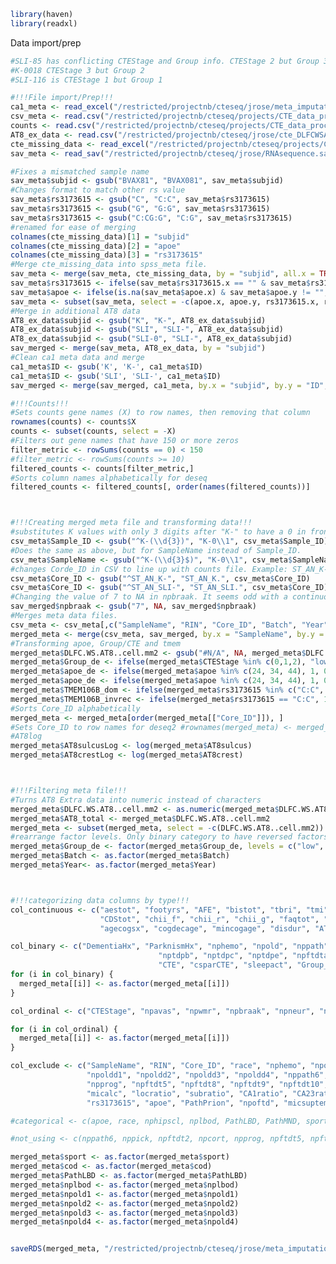 

```r
library(haven)
library(readxl)
```
Data import/prep
```r
#SLI-85 has conflicting CTEStage and Group info. CTEStage 2 but Group 3
#K-0018 CTEStage 3 but Group 2
#SLI-116 is CTEStage 1 but Group 1

#!!!File import/Prep!!!
ca1_meta <- read_excel("/restricted/projectnb/cteseq/jrose/meta_imputation/Multiregion AT8 densities.xlsx")
csv_meta <- read.csv("/restricted/projectnb/cteseq/projects/CTE_data_processing/all_meta.csv")
counts <- read.csv("/restricted/projectnb/cteseq/projects/CTE_data_processing/all_counts.csv")
AT8_ex_data <- read.csv("/restricted/projectnb/cteseq/jrose/cte_DLFCWSAT8.csv")[ ,2:3]
cte_missing_data <- read_excel("/restricted/projectnb/cteseq/projects/CTE_data_processing/09.28.2023_dataset/CTE CASES FOR MISSING APOE AND TMEM.xlsx")
sav_meta <- read_sav("/restricted/projectnb/cteseq/jrose/RNAsequence.sav")

#Fixes a mismatched sample name
sav_meta$subjid <- gsub("BVAX81", "BVAX081", sav_meta$subjid)
#Changes format to match other rs value
sav_meta$rs3173615 <- gsub("C", "C:C", sav_meta$rs3173615)
sav_meta$rs3173615 <- gsub("G", "G:G", sav_meta$rs3173615)
sav_meta$rs3173615 <- gsub("C:CG:G", "C:G", sav_meta$rs3173615)
#renamed for ease of merging
colnames(cte_missing_data)[1] = "subjid"
colnames(cte_missing_data)[2] = "apoe"
colnames(cte_missing_data)[3] = "rs3173615"
#Merge cte_missing_data into spss_meta file.
sav_meta <- merge(sav_meta, cte_missing_data, by = "subjid", all.x = TRUE)
sav_meta$rs3173615 <- ifelse(sav_meta$rs3173615.x == "" & sav_meta$rs3173615.y != "", sav_meta$rs3173615.y, sav_meta$rs3173615.x)
sav_meta$apoe <- ifelse(is.na(sav_meta$apoe.x) & sav_meta$apoe.y != "", sav_meta$apoe.y, sav_meta$apoe.x)
sav_meta <- subset(sav_meta, select = -c(apoe.x, apoe.y, rs3173615.x, rs3173615.y))
#Merge in additional AT8 data
AT8_ex_data$subjid <- gsub("K", "K-", AT8_ex_data$subjid)
AT8_ex_data$subjid <- gsub("SLI", "SLI-", AT8_ex_data$subjid)
AT8_ex_data$subjid <- gsub("SLI-0", "SLI-", AT8_ex_data$subjid)
sav_merged <- merge(sav_meta, AT8_ex_data, by = "subjid")
#Clean ca1 meta data and merge
ca1_meta$ID <- gsub('K', 'K-', ca1_meta$ID)
ca1_meta$ID <- gsub('SLI', 'SLI-', ca1_meta$ID)
sav_merged <- merge(sav_merged, ca1_meta, by.x = "subjid", by.y = "ID", all.x = TRUE)

#!!!Counts!!!
#Sets counts gene names (X) to row names, then removing that column
rownames(counts) <- counts$X
counts <- subset(counts, select = -X)
#Filters out gene names that have 150 or more zeros
filter_metric <- rowSums(counts == 0) < 150
#filter_metric <- rowSums(counts >= 10)
filtered_counts <- counts[filter_metric,]
#Sorts column names alphabetically for deseq
filtered_counts <- filtered_counts[, order(names(filtered_counts))]



#!!!Creating merged meta file and transforming data!!!
#substitutes K values with only 3 digits after "K-" to have a 0 in front of them
csv_meta$Sample_ID <- gsub("^K-(\\d{3})", "K-0\\1", csv_meta$Sample_ID)
#Does the same as above, but for SampleName instead of Sample_ID.
csv_meta$SampleName <- gsub("^K-(\\d{3}$)", "K-0\\1", csv_meta$SampleName)
#changes Corde_ID in CSV to line up with counts file. Example: ST_AN_K-688 to ST_AN_K.688
csv_meta$Core_ID <- gsub("^ST_AN_K-", "ST_AN_K.", csv_meta$Core_ID)
csv_meta$Core_ID <- gsub("^ST_AN_SLI-", "ST_AN_SLI.", csv_meta$Core_ID)
#Changing the value of 7 to NA in npbraak. It seems odd with a continuous model and only has one person
sav_merged$npbraak <- gsub("7", NA, sav_merged$npbraak)
#Merges meta data files. 
csv_meta <- csv_meta[,c("SampleName", "RIN", "Core_ID", "Batch", "Year")]
merged_meta <- merge(csv_meta, sav_merged, by.x = "SampleName", by.y = "subjid")
#Transforming apoe, Group/CTE and tmem
merged_meta$DLFC.WS.AT8..cell.mm2 <- gsub("#N/A", NA, merged_meta$DLFC.WS.AT8..cell.mm2)
merged_meta$Group_de <- ifelse(merged_meta$CTEStage %in% c(0,1,2), "low", ifelse(merged_meta$CTEStage %in% c(3,4), "high", NA))
merged_meta$apoe_de <- ifelse(merged_meta$apoe %in% c(24, 34, 44), 1, 0)
merged_meta$apoe_de <- ifelse(merged_meta$apoe %in% c(24, 34, 44), 1, 0)
merged_meta$TMEM106B_dom <- ifelse(merged_meta$rs3173615 %in% c("C:C", "C:G"), 1, ifelse(merged_meta$rs3173615 == "G:G", 0, NA))
merged_meta$TMEM106B_invrec <- ifelse(merged_meta$rs3173615 == "C:C", 1, ifelse(merged_meta$rs3173615 %in% c("G:G", "C:G"), 0, NA))
#Sorts Core_ID alphabetically
merged_meta <- merged_meta[order(merged_meta[["Core_ID"]]), ]
#Sets Core_ID to row names for deseq2 #rownames(merged_meta) <- merged_meta$Core_ID
#AT8log
merged_meta$AT8sulcusLog <- log(merged_meta$AT8sulcus)
merged_meta$AT8crestLog <- log(merged_meta$AT8crest)



#!!!Filtering meta file!!!
#Turns AT8 Extra data into numeric instead of characters
merged_meta$DLFC.WS.AT8..cell.mm2 <- as.numeric(merged_meta$DLFC.WS.AT8..cell.mm2)
merged_meta$AT8_total <- merged_meta$DLFC.WS.AT8..cell.mm2
merged_meta <- subset(merged_meta, select = -c(DLFC.WS.AT8..cell.mm2))
#rearrange factor levels. Only binary category to have reversed factors by default. Others are fine
merged_meta$Group_de <- factor(merged_meta$Group_de, levels = c("low", "high"))
merged_meta$Batch <- as.factor(merged_meta$Batch)
merged_meta$Year<- as.factor(merged_meta$Year)



#!!!categorizing data columns by type!!!
col_continuous <- c("aestot", "footyrs", "AFE", "bistot", "tbri", "tmi", "tgec", "maxaggsum", 
                    "CDStot", "chii_f", "chii_r", "chii_g", "faqtot", "GDStot", "subratio", "CA1ratio", "CA23ratio", "CA4ratio", 
                    "agecogsx", "cogdecage", "mincogage", "disdur", "AT8_total")

col_binary <- c("DementiaHx", "ParknismHx", "nphemo", "npold", "nppath", 
                                 "nptdpb", "nptdpc", "nptdpe", "npftdtau", "PathAD", "PathFTD", 
                                 "CTE", "csparCTE", "sleepact", "Group_de", "TMEM106B_dom", "TMEM106B_invrec")
for (i in col_binary) {
  merged_meta[[i]] <- as.factor(merged_meta[[i]])
}

col_ordinal <- c("CTEStage", "npavas", "npwmr", "npbraak", "npneur", "npadnc", "npdiff", "npamy", "nparter")

for (i in col_ordinal) {
  merged_meta[[i]] <- as.factor(merged_meta[[i]])
}

col_exclude <- c("SampleName", "RIN", "Core_ID", "race", "nphemo", "npold1", "npold2", "npold3", "npold4",
                 "npoldd1", "npoldd2", "npoldd3", "npoldd4", "nppath6", "nppick", "npftdt2", "npcort", 
                 "npprog", "npftdt5", "npftdt8", "npftdt9", "npftdt10", "npftdtdp", "micdorfront", "micinfpar", 
                 "micalc", "locratio", "subratio", "CA1ratio", "CA23ratio", "CA4ratio", "sport", "rs1990622", 
                 "rs3173615", "apoe", "PathPrion", "npoftd", "micsuptemp", "PathMND", "AT8sulcus", "AT8crest", "chii_r")

#categorical <- c(apoe, race, nphipscl, nplbod, PathLBD, PathMND, sport, Group, rs1990622, rs3173615)

#not_using <- c(nppath6, nppick, npftdt2, npcort, npprog, npftdt5, npftdt8, npftdt9, npftdt10, npftdtdp, npoftd, PathPrion, sleepcb, suicide, Batch, Year, npoldd, npold1, npold2, npold3, npold4, npoldd1, npoldd2, npoldd3, npoldd4, locratio)

merged_meta$sport <- as.factor(merged_meta$sport)
merged_meta$cod <- as.factor(merged_meta$cod)
merged_meta$PathLBD <- as.factor(merged_meta$PathLBD)
merged_meta$nplbod <- as.factor(merged_meta$nplbod)
merged_meta$npold1 <- as.factor(merged_meta$npold1)
merged_meta$npold2 <- as.factor(merged_meta$npold2)
merged_meta$npold3 <- as.factor(merged_meta$npold3)
merged_meta$npold4 <- as.factor(merged_meta$npold4)


saveRDS(merged_meta, "/restricted/projectnb/cteseq/jrose/meta_imputation/merged_meta.rds")

```